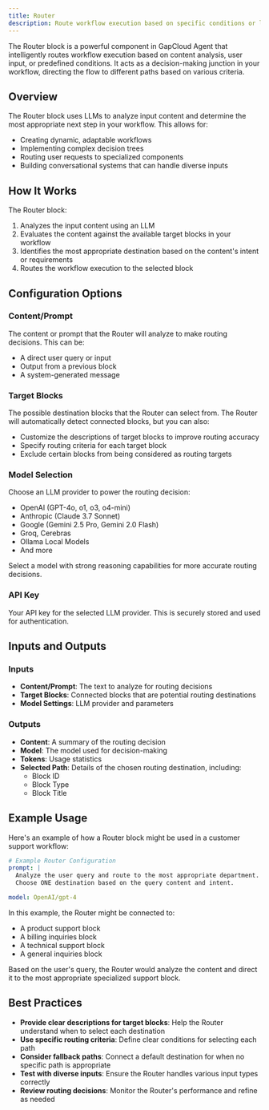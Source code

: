 ```yaml
---
title: Router
description: Route workflow execution based on specific conditions or logic
---
```



The Router block is a powerful component in GapCloud Agent that intelligently routes workflow execution based on content analysis, user input, or predefined conditions. It acts as a decision-making junction in your workflow, directing the flow to different paths based on various criteria.

<ThemeImage
  lightSrc="/static/light/router-light.png"
  darkSrc="/static/dark/router-dark.png"
  alt="Router Block"
  width={300}
  height={175}
/>

## Overview

The Router block uses LLMs to analyze input content and determine the most appropriate next step in your workflow. This allows for:

- Creating dynamic, adaptable workflows
- Implementing complex decision trees
- Routing user requests to specialized components
- Building conversational systems that can handle diverse inputs

## How It Works

The Router block:

1. Analyzes the input content using an LLM
2. Evaluates the content against the available target blocks in your workflow
3. Identifies the most appropriate destination based on the content's intent or requirements
4. Routes the workflow execution to the selected block

## Configuration Options

### Content/Prompt

The content or prompt that the Router will analyze to make routing decisions. This can be:

- A direct user query or input
- Output from a previous block
- A system-generated message

### Target Blocks

The possible destination blocks that the Router can select from. The Router will automatically detect connected blocks, but you can also:

- Customize the descriptions of target blocks to improve routing accuracy
- Specify routing criteria for each target block
- Exclude certain blocks from being considered as routing targets

### Model Selection

Choose an LLM provider to power the routing decision:

- OpenAI (GPT-4o, o1, o3, o4-mini)
- Anthropic (Claude 3.7 Sonnet)
- Google (Gemini 2.5 Pro, Gemini 2.0 Flash)
- Groq, Cerebras
- Ollama Local Models
- And more

Select a model with strong reasoning capabilities for more accurate routing decisions.

### API Key

Your API key for the selected LLM provider. This is securely stored and used for authentication.

## Inputs and Outputs

### Inputs

- **Content/Prompt**: The text to analyze for routing decisions
- **Target Blocks**: Connected blocks that are potential routing destinations
- **Model Settings**: LLM provider and parameters

### Outputs

- **Content**: A summary of the routing decision
- **Model**: The model used for decision-making
- **Tokens**: Usage statistics
- **Selected Path**: Details of the chosen routing destination, including:
  - Block ID
  - Block Type
  - Block Title

## Example Usage

Here's an example of how a Router block might be used in a customer support workflow:

```yaml
# Example Router Configuration
prompt: |
  Analyze the user query and route to the most appropriate department.
  Choose ONE destination based on the query content and intent.

model: OpenAI/gpt-4
```

In this example, the Router might be connected to:

- A product support block
- A billing inquiries block
- A technical support block
- A general inquiries block

Based on the user's query, the Router would analyze the content and direct it to the most appropriate specialized support block.

## Best Practices

- **Provide clear descriptions for target blocks**: Help the Router understand when to select each destination
- **Use specific routing criteria**: Define clear conditions for selecting each path
- **Consider fallback paths**: Connect a default destination for when no specific path is appropriate
- **Test with diverse inputs**: Ensure the Router handles various input types correctly
- **Review routing decisions**: Monitor the Router's performance and refine as needed
